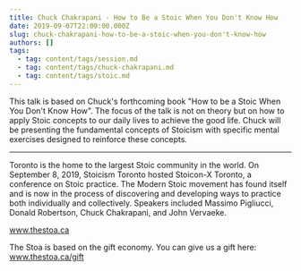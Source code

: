 ```yaml
---
title: Chuck Chakrapani - How to Be a Stoic When You Don't Know How
date: 2019-09-07T22:00:00.000Z
slug: chuck-chakrapani-how-to-be-a-stoic-when-you-don't-know-how
authors: []
tags:
  - tag: content/tags/session.md
  - tag: content/tags/chuck-chakrapani.md
  - tag: content/tags/stoic.md
---
```


This talk is based on Chuck's forthcoming book "How to be a Stoic When You Don't Know How". The focus of the talk is not on theory but on how to apply Stoic concepts to our daily lives to achieve the good life. Chuck will be presenting the fundamental concepts of Stoicism with specific mental exercises designed to reinforce these concepts.

***

Toronto is the home to the largest Stoic community in the world. On September 8, 2019, Stoicism Toronto hosted Stoicon-X Toronto, a conference on Stoic practice. The Modern Stoic movement has found itself and is now in the process of discovering and developing ways to practice both individually and collectively. Speakers included Massimo Pigliucci, Donald Robertson, Chuck Chakrapani, and John Vervaeke.

www.thestoa.ca

The Stoa is based on the gift economy. You can give us a gift here: www.thestoa.ca/gift
